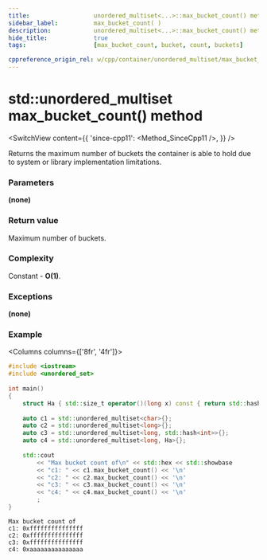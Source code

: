 ```yaml
---
title:					unordered_multiset<...>::max_bucket_count() method
sidebar_label:			max_bucket_count( )
description:			unordered_multiset<...>::max_bucket_count() method C++ documentation
hide_title:				true
tags:					[max_bucket_count, bucket, count, buckets]

cppreference_origin_rel: w/cpp/container/unordered_multiset/max_bucket_count
---
```



<!----------------- Codes ---------------------->

<!-- max_bucket_count() -->

# std::unordered_multiset max_bucket_count() method

<SwitchView content={{
	'since-cpp11': <Method_SinceCpp11 />,
}} />

Returns the maximum number of buckets the container is able to hold due to system or library implementation limitations.

### Parameters

**(none)**

### Return value

Maximum number of buckets.

### Complexity

Constant - **O(1)**.

### Exceptions

**(none)**

### Example

<Columns columns={['8fr', '4fr']}>
<div>

```cpp
#include <iostream>
#include <unordered_set>
 
int main()
{
    struct Ha { std::size_t operator()(long x) const { return std::hash<long>{}(x); }; };
 
    auto c1 = std::unordered_multiset<char>{};
    auto c2 = std::unordered_multiset<long>{};
    auto c3 = std::unordered_multiset<long, std::hash<int>>{};
    auto c4 = std::unordered_multiset<long, Ha>{};
 
    std::cout
        << "Max bucket count of\n" << std::hex << std::showbase
        << "c1: " << c1.max_bucket_count() << '\n'
        << "c2: " << c2.max_bucket_count() << '\n'
        << "c3: " << c3.max_bucket_count() << '\n'
        << "c4: " << c4.max_bucket_count() << '\n'
        ;
}
```

</div>
<div>

```plaintext title="Possible output"
Max bucket count of
c1: 0xfffffffffffffff
c2: 0xfffffffffffffff
c3: 0xfffffffffffffff
c4: 0xaaaaaaaaaaaaaaa
```

</div>
</Columns>
